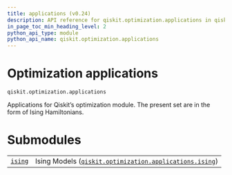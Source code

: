 ```yaml
---
title: applications (v0.24)
description: API reference for qiskit.optimization.applications in qiskit v0.24
in_page_toc_min_heading_level: 2
python_api_type: module
python_api_name: qiskit.optimization.applications
---
```


<span id="module-qiskit.optimization.applications" />

<span id="qiskit-optimization-applications" />

<span id="optimization-applications-qiskit-optimization-applications" />

# Optimization applications

`qiskit.optimization.applications`

Applications for Qiskit’s optimization module. The present set are in the form of Ising Hamiltonians.

# Submodules

|                                                                                                                                          |                                                                                                                                                                                          |
| ---------------------------------------------------------------------------------------------------------------------------------------- | ---------------------------------------------------------------------------------------------------------------------------------------------------------------------------------------- |
| [`ising`](qiskit.optimization.applications.ising#module-qiskit.optimization.applications.ising "qiskit.optimization.applications.ising") | Ising Models ([`qiskit.optimization.applications.ising`](qiskit.optimization.applications.ising#module-qiskit.optimization.applications.ising "qiskit.optimization.applications.ising")) |


